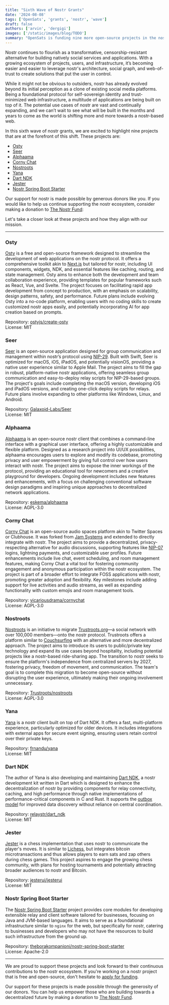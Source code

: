 ```yaml
---
title: "Sixth Wave of Nostr Grants"
date: '2024-08-08'
tags: ['OpenSats', 'grants', 'nostr', 'wave']
draft: false
authors: ['arvin', 'dergigi']
images: ['/static/images/blog/TODO']
summary: "OpenSats is funding nine more open-source projects in the nostr ecosystem."
---
```


Nostr continues to flourish as a transformative, censorship-resistant
alternative for building natively social services and applications. With a
growing ecosystem of projects, users, and infrastructure, it’s becoming easier
and easier to leverage nostr's architecture, social graph, and web-of-trust to
create solutions that put the user in control.

While it might not be obvious to outsiders, nostr has already evolved beyond its
initial perception as a clone of existing social media platforms. Being a
foundational protocol for self-sovereign identity and trust-minimized web
infrastructure, a multitude of applications are being built on top of it. The
potential use cases of nostr are vast and continually expanding, and we can’t
wait to see what will be built in the months and years to come as the world is
shifting more and more towards a nostr-based web.

In this sixth wave of nostr grants, we are excited to highlight nine projects
that are at the forefront of this shift. These projects are:

- [Osty](#osty)
- [Seer](#seer)
- [Alphaama](#alphaama)
- [Corny Chat](#corny-chat)
- [Nostroots](#nostroots)
- [Yana](#yana)
- [Dart NDK](#dart-ndk)
- [Jester](#jester)
- [Nostr Spring Boot Starter](#nostr-spring-boot-starter)

Our support for nostr is made possible by generous donors like you. If you would
like to help us continue supporting the nostr ecosystem, consider making a
donation to [The Nostr Fund](https://opensats.org/funds/nostr):

<center>
    <DonateToNostrFundButton/>
</center>

Let's take a closer look at these projects and how they align with our mission.

---

### Osty

[Osty](https://osty.dev/) is a free and open-source framework designed to
streamline the development of web applications on the nostr protocol. It offers
a comprehensive toolkit akin to [Next.js](https://nextjs.org/) but tailored for
nostr, including UI components, widgets, NDK, and essential features like
caching, routing, and state management. Osty aims to enhance both the
development and team collaboration experience, providing templates for popular
frameworks such as React, Vue, and Svelte. The project focuses on facilitating
rapid app development from concept to production, with an emphasis on
scalability, design patterns, safety, and performance. Future plans include
evolving Osty into a no-code platform, enabling users with no coding skills to
create customized nostr apps easily, and potentially incorporating AI for app
creation based on prompts.

Repository: [ostyjs/create-osty](https://github.com/ostyjs/create-osty/)  
License: MIT

### Seer

[Seer](https://github.com/Galaxoid-Labs/Seer#) is an open-source application
designed for group communication and management within nostr’s protocol using
[NIP-29](https://github.com/nostr-protocol/nips/blob/master/29.md). Built with
Swift, Seer is optimized for macOS, iOS, iPadOS, and potentially visionOS,
providing a native user experience similar to Apple Mail. The project aims to
fill the gap in robust, platform-native nostr applications, offering seamless
group communication and easy-to-deploy relay scripts for NIP-29-based groups.
The project's goals include completing the macOS version, developing iOS and
iPadOS versions, and creating one-click deploy scripts for relays. Future plans
involve expanding to other platforms like Windows, Linux, and Android.

Repository: [Galaxoid-Labs/Seer](https://github.com/Galaxoid-Labs/Seer)  
License: MIT

### Alphaama

[Alphaama](https://alphaama.com/) is an open-source nostr client that combines a
command-line interface with a graphical user interface, offering a highly
customizable and flexible platform. Designed as a research project into UI/UX
possibilities, alphaama encourages users to explore and modify its codebase,
promoting privacy and user empowerment by giving full control over how users
interact with nostr. The project aims to expose the inner workings of the
protocol, providing an educational tool for newcomers and a creative playground
for developers. Ongoing development includes new features and enhancements, with
a focus on challenging conventional software design paradigms and inspiring
unique approaches to decentralized network applications.

Repository: [eskema/alphaama](https://github.com/eskema/alphaama)  
License: AGPL-3.0

### Corny Chat

[Corny Chat](https://cornychat.com/) is an open-source audio spaces platform
akin to Twitter Spaces or Clubhouse. It was forked from [Jam
Systems](https://github.com/jam-systems/jam) and extended to directly integrate
with nostr. The project aims to provide a decentralized, privacy-respecting
alternative for audio discussions, supporting features like
[NIP-07](https://github.com/nostr-protocol/nips/blob/master/07.md) logins,
lightning payments, and customizable user profiles. Future enhancements include
live chat, event scheduling, and room management features, making Corny Chat a
vital tool for fostering community engagement and anonymous participation within
the nostr ecosystem. The project is part of a broader effort to integrate FOSS
applications with nostr, promoting greater adoption and flexibility. Key
milestones include adding support for live activities and audio streams, as well
as expanding functionality with custom emojis and room management tools.

Repository: [vicariousdrama/cornychat](https://github.com/vicariousdrama/cornychat)  
License: AGPL-3.0

### Nostroots

[Nostroots](https://trustroots.github.io/nostroots/) is an initiative to migrate
[Trustroots.org](http://trustroots.org)—a social network with over 100,000
members—onto the nostr protocol. Trustroots offers a platform similar to
[Couchsurfing](https://about.couchsurfing.com/about/how-it-works/) with an
alternative and more decentralized approach. The project aims to introduce its
users to public/private key technology and expand its use cases beyond
hospitality, including potential projects like a nostr-based ride-sharing app.
The transition to nostr seeks to ensure the platform's independence from
centralized servers by 2027, fostering privacy, freedom of movement, and
communication. The team's goal is to complete this migration to become
open-source without disrupting the user experience, ultimately making their
ongoing involvement unnecessary.

Repository: [Trustroots/nostroots](https://github.com/Trustroots/nostroots)  
License: AGPL-3.0

### Yana

[Yana](https://yana.do/) is a nostr client built on top of Dart NDK. It offers a
fast, multi-platform experience, particularly optimized for older devices. It
includes integrations with external apps for secure event signing, ensuring
users retain control over their private keys.

Repository: [frnandu/yana](https://github.com/frnandu/yana)  
License: MIT

### Dart NDK

The author of Yana is also developing and maintaining [Dart
NDK](https://github.com/relaystr/dart_ndk), a nostr development kit written in
Dart which is designed to enhance the decentralization of nostr by providing
components for relay connectivity, caching, and high performance through native
implementations of performance-critical components in C and Rust. It supports
the [outbox model](https://github.com/frnandu/yana/blob/master/GOSSIP.md) for
improved data discovery without reliance on central coordination.

Repository: [relaystr/dart_ndk](https://github.com/relaystr/dart_ndk)  
License: MIT

### Jester

[Jester](https://jesterui.github.io/) is a chess implementation that uses nostr
to communicate the player's moves. It is similar to
[Lichess](https://lichess.org/), but integrates bitcoin microtransactions and
thus allows players to earn sats and zap others during chess games. This project
aspires to engage the growing chess community, with plans for hosting
tournaments and potentially attracting broader audiences to nostr and Bitcoin.

Repository: [jesterui/jesterui](https://github.com/jesterui/jesterui)  
License: MIT

### Nostr Spring Boot Starter

The [Nostr Spring Boot
Starter](https://github.com/theborakompanioni/nostr-spring-boot-starter) project
provides core modules for developing extensible relay and client software
tailored for businesses, focusing on Java and JVM-based languages. It aims to
serve as a foundational infrastructure similar to `nginx` for the web, but
specifically for nostr, catering to businesses and developers who may not have
the resources to build such infrastructure from the ground up.

Repository: [theborakompanioni/nostr-spring-boot-starter](https://github.com/theborakompanioni/nostr-spring-boot-starter)  
License: Apache-2.0

---

We are proud to support these projects and look forward to their continuous
contributions to the nostr ecosystem. If you're working on a nostr project that
is free and open-source, don't hesitate to [apply for
funding](https://opensats.org/apply).

Our support for these projects is made possible through the generosity of our
donors. You can help us empower those who are building towards a decentralized
future by making a donation to [The Nostr
Fund](https://opensats.org/funds/nostr).

<center>
    <DonateToNostrFundButton/>
</center>
